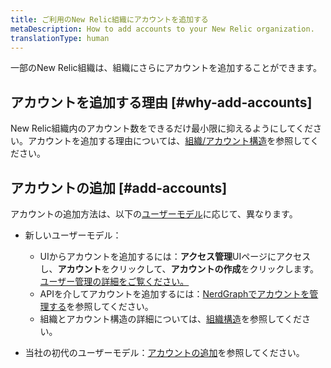 ```yaml
---
title: ご利用のNew Relic組織にアカウントを追加する
metaDescription: How to add accounts to your New Relic organization.
translationType: human
---
```


一部のNew Relic組織は、組織にさらにアカウントを追加することができます。

## アカウントを追加する理由 [#why-add-accounts]

New Relic組織内のアカウント数をできるだけ最小限に抑えるようにしてください。アカウントを追加する理由については、[組織/アカウント構造](/docs/accounts/accounts-billing/account-structure/new-relic-account-structure)を参照してください。

## アカウントの追加 [#add-accounts]

アカウントの追加方法は、以下の[ユーザーモデル](/docs/accounts/original-accounts-billing/original-product-based-pricing/overview-user-models)に応じて、異なります。

* 新しいユーザーモデル：

  * UIからアカウントを追加するには：**アクセス管理**UI‭ページにアクセスし、**アカウント**をクリックして、**アカウントの作成**をクリックします。[ユーザー管理の詳細をご覧ください。](/docs/accounts/accounts-billing/new-relic-one-user-management/user-management-ui-and-tasks#where)
  * APIを介してアカウントを追加するには：[NerdGraphでアカウントを管理する](/docs/apis/nerdgraph/examples/manage-accounts-nerdgraph)を参照してください。
  * 組織とアカウント構造の詳細については、[組織構造](/docs/accounts/accounts-billing/account-structure/new-relic-account-structure)を参照してください。

* 当社の初代のユーザーモデル：[アカウントの追加](/docs/accounts/original-accounts-billing/original-users-roles/parent-child-account-structure/#creating)を参照してください。